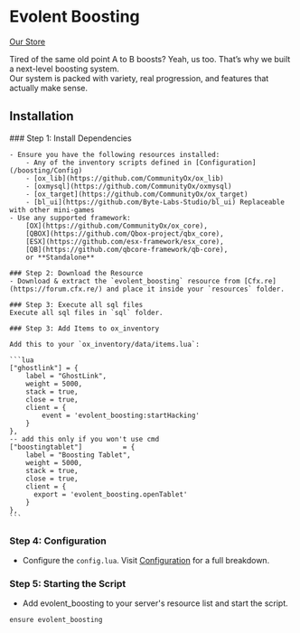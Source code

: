 
# Evolent Boosting

<div
  style={{ display: "flex", gap: "10px", margin: "20px 0", flexWrap: "wrap" }}
>
  <a
    href="https://evolent.dev/product/boosting"
    target="_blank"
    style={{
      padding: "5px 10px",
      border: "2px solid #AFC1FF",
      color: "#AFC1FF",
      borderRadius: "5px",
      textDecoration: "none",
      background: "none",
    }}
  >
    Our Store
  </a>
</div>

Tired of the same old point A to B boosts? Yeah, us too. That’s why we built a next-level boosting system.  
Our system is packed with variety, real progression, and features that actually make sense.

## Installation

<Steps>
    ### Step 1: Install Dependencies

    - Ensure you have the following resources installed:
        - Any of the inventory scripts defined in [Configuration](/boosting/Config)
        - [ox_lib](https://github.com/CommunityOx/ox_lib)
        - [oxmysql](https://github.com/CommunityOx/oxmysql)
        - [ox_target](https://github.com/CommunityOx/ox_target)
        - [bl_ui](https://github.com/Byte-Labs-Studio/bl_ui) Replaceable with other mini-games
    - Use any supported framework:
        [OX](https://github.com/CommunityOx/ox_core),
        [QBOX](https://github.com/Qbox-project/qbx_core),
        [ESX](https://github.com/esx-framework/esx_core),
        [QB](https://github.com/qbcore-framework/qb-core),
        or **Standalone**

    ### Step 2: Download the Resource
    - Download & extract the `evolent_boosting` resource from [Cfx.re](https://forum.cfx.re/) and place it inside your `resources` folder.

    ### Step 3: Execute all sql files
    Execute all sql files in `sql` folder.

    ### Step 3: Add Items to ox_inventory

    Add this to your `ox_inventory/data/items.lua`:

    ```lua
    ["ghostlink"] = {
        label = "GhostLink",
        weight = 5000,
        stack = true,
        close = true,
        client = {
            event = 'evolent_boosting:startHacking'
        }
    },
    -- add this only if you won't use cmd
    ["boostingtablet"]          = {
        label = "Boosting Tablet",
        weight = 5000,
        stack = true,
        close = true,
        client = {
          export = 'evolent_boosting.openTablet'
        }
    },
    ```

### Step 4: Configuration

- Configure the `config.lua`. Visit [Configuration](/boosting/Config) for a full breakdown.

### Step 5: Starting the Script

- Add evolent_boosting to your server's resource list and start the script.

```bash
ensure evolent_boosting
```

</Steps>

